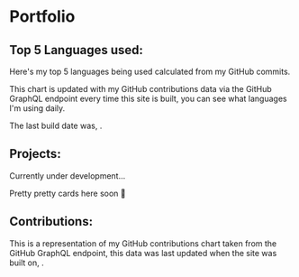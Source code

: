 
# Portfolio

## Top 5 Languages used:

Here's my top 5 languages being used calculated from my GitHub
commits.

This chart is updated with my GitHub contributions data via the GitHub
GraphQL endpoint every time this site is built, you can see what
languages I'm using daily.

The last build date was, <DateUpdated />.

<TopLanguages />

## Projects:

Currently under development...

Pretty pretty cards here soon 👀

<Projects />

## Contributions:

This is a representation of my GitHub contributions chart taken from
the GitHub GraphQL endpoint, this data was last updated when the site
was built on, <DateUpdated />.

<GitHubContributions />
